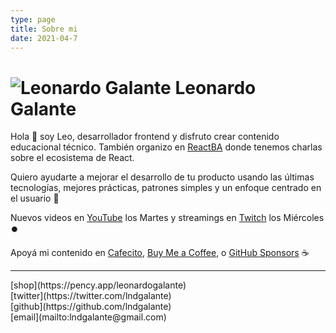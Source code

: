 ```yaml
---
type: page
title: Sobre mi
date: 2021-04-7
---
```


# ![Leonardo Galante](/images/lg.png) Leonardo Galante

Hola 👋 soy Leo, desarrollador frontend y disfruto crear contenido educacional técnico.
También organizo en [ReactBA](https://www.meetup.com/es-ES/React-en-Buenos-Aires) donde tenemos charlas sobre el ecosistema de React.

Quiero ayudarte a mejorar el desarrollo de tu producto usando las últimas tecnologías, mejores prácticas, patrones simples y un enfoque centrado en el usuario 💎

Nuevos videos en [YouTube](https://youtube.com/c/leonardogalante) los Martes y streamings en [Twitch](https://www.twitch.tv/lndgalante) los Miércoles ⏺️

Apoyá mi contenido en [Cafecito](https://cafecito.app/leonardogalante), [Buy Me a Coffee](https://www.buymeacoffee.com/lndgalant), o [GitHub Sponsors](https://github.com/sponsors/lndgalante) ☕

---

<div>
  [shop](https://pency.app/leonardogalante)
  <br />
  [twitter](https://twitter.com/lndgalante)
  <br />
  [github](https://github.com/lndgalante)
  <br />
  [email](mailto:lndgalante@gmail.com)
</div>
